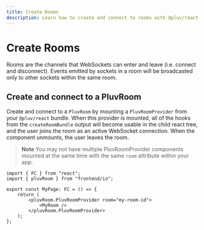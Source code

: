 ```yaml
---
title: Create Rooms
description: Learn how to create and connect to rooms with @pluv/react.
---
```



# Create Rooms

Rooms are the channels that WebSockets can enter and leave (i.e. connect and disconnect). Events emitted by sockets in a room will be broadcasted only to other sockets within the same room.

## Create and connect to a PluvRoom

Create and connect to a `PluvRoom` by mounting a `PluvRoomProvider` from your `@pluv/react` bundle. When this provider is mounted, all of the hooks from the `createRoomBundle` output will become usable in the child react tree, and the user joins the room as an active WebSocket connection. When the component unmounts, the user leaves the room.

> **Note**
> You may not have multiple PluvRoomProvider components mounted at the same time with the same `room` attribute within your app.

```tsx
import { FC } from "react";
import { pluvRoom } from "frontend/io";

export const MyPage: FC = () => {
    return (
        <pluvRoom.PluvRoomProvider room="my-room-id">
            <MyRoom />
        </pluvRoom.PluvRoomProvider>
    );
};
```


